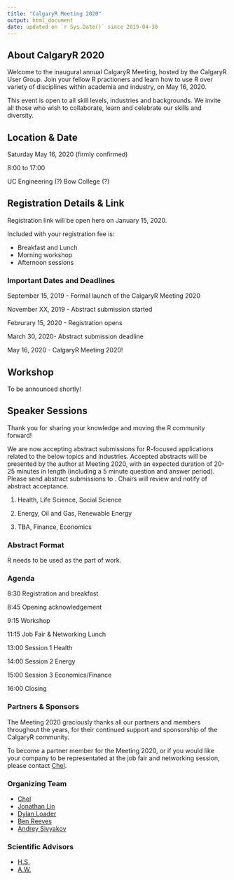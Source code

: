 ```yaml
---
title: "CalgaryR Meeting 2020"
output: html_document
date: updated on `r Sys.Date()` since 2019-04-30 
---
```



## About CalgaryR 2020

Welcome to the inaugural annual CalgaryR Meeting, hosted by the CalgaryR User Group. Join your fellow R practioners and learn how to use R over variety of disciplines within academia and industry, on May 16, 2020.

This event is open to all skill levels, industries and backgrounds. We invite all those who wish to collaborate, learn and celebrate our skills and diversity.

## Location & Date

Saturday May 16, 2020 (firmly confirmed)

8:00 to 17:00

UC Engineering (?) Bow College (?) 

## Registration Details & Link

Registration link will be open here on January 15, 2020.

Included with your registration fee is:

- Breakfast and Lunch
- Morning workshop
- Afternoon sessions

### Important Dates and Deadlines

September 15, 2019 - Formal launch of the CalgaryR Meeting 2020

November XX, 2019 - Abstract submission started 

Februrary 15, 2020 - Registration opens

March 30, 2020- Abstract submission deadline

May 16, 2020 - CalgaryR Meeting 2020!

## Workshop

To be announced shortly!

## Speaker Sessions

Thank you for sharing your knowledge and moving the R community forward!

We are now accepting abstract submissions for R-focused applications related to the below topics and industries. Accepted abstracts will be presented by the author at Meeting 2020, with an expected duration of 20-25 minutes in length (including a 5 minute question and answer period). Please send abstract submissions to [](mailto:). Chairs will review and notify of abstract acceptance.

1. Health, Life Science, Social Science <!-- (Chair: Tarah Lynch) -->

2. Energy, Oil and Gas, Renewable Energy <!-- (Chair: Jose Fernandes) -->

3. TBA, Finance, Economics <!-- (Chair: Kevin Rush) -->

<!-- 4. Open data (Chair: ) -->

### Abstract Format 

R needs to be used as the part of work. 

### Agenda 

8:30 Registration and breakfast

8:45 Opening acknowledgement <!-- award to the invited speaker --> 

9:15 Workshop 

11:15 Job Fair & Networking Lunch <!-- (by Andrey Sivyakov) --> 

13:00 Session 1 Health 

14:00 Session 2 Energy 

15:00 Session 3 Economics/Finance 

16:00 Closing 

### Partners & Sponsors 

The Meeting 2020 graciously thanks all our partners and members throughout the years, for their continued support and sponsorship of the CalgaryR community.

To become a partner member for the Meeting 2020, or if you would like your company to be representated at the job fair and networking session, please contact [Chel](mailto:chelhee.lee@ucalgary.ca). 

### Organizing Team 

* [Chel](mailto:chelhee.lee@ucalgary.ca)
* [Jonathan Lin](mailto:hello@jonlin.ca)
* [Dylan Loader](mailto:dylan.loader1@ucalgary.ca)
* [Ben Reeves](mailto:breeves@viewpointgroup.ca)
* [Andrey Sivyakov](mailto:asivyakov@suncor.com)

### Scientific Advisors

* [H.S.](mailto:) <!-- Hua Shen, Professor, Mathematics and Statistics, UC --> 
* [A.W.](mailto:) <!-- Alex Whalley, Professor, Economics, UC --> 
<!-- Jingjing Wu?  One from computer science?  Ryan Hum? --> 
